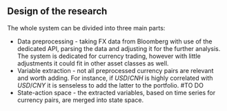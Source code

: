 ## Design of the research

The whole system can be divided into three main parts:

* Data preprocessing - taking FX data from Bloomberg with use of the dedicated API, parsing the data and adjusting
 it for the further analysis. The system is dedicated for currency trading, however with little adjustments
 it could fit in other asset classes as well.
 * Variable extraction - not all preprocessed currency pairs are relevant and worth adding. For instance, 
 if $USD/CNH$ is highly correlated with $USD/CNY$ it is senseless to add the latter to the portfolio.
 #TO DO
* State-action space - the extracted variables, based on time series for currency pairs, are merged into state space.
